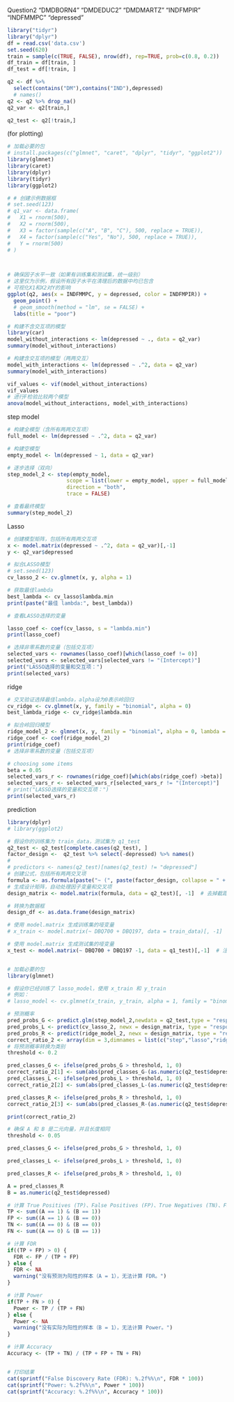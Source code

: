 
Question2  "DMDBORN4"  "DMDEDUC2"  "DMDMARTZ"  "INDFMPIR"  "INDFMMPC"  "depressed"
```r
library("tidyr")
library("dplyr")
df = read.csv('data.csv')
set.seed(620)
train = sample(c(TRUE, FALSE), nrow(df), rep=TRUE, prob=c(0.8, 0.2))
df_train = df[train, ]
df_test = df[!train, ]

q2 <- df %>%
  select(contains("DM"),contains("IND"),depressed)
  # names()
q2 <- q2 %>% drop_na()
q2_var <- q2[train,]

q2_test <- q2[!train,]
```

(for plotting)
```r
# 加载必要的包
# install.packages(c("glmnet", "caret", "dplyr", "tidyr", "ggplot2"))
library(glmnet)
library(caret)
library(dplyr)
library(tidyr)
library(ggplot2)

# # 创建示例数据框
# set.seed(123)
# q1_var <- data.frame(
#   X1 = rnorm(500),
#   X2 = rnorm(500),
#   X3 = factor(sample(c("A", "B", "C"), 500, replace = TRUE)),
#   X4 = factor(sample(c("Yes", "No"), 500, replace = TRUE)),
#   Y = rnorm(500)
# )



# 确保因子水平一致（如果有训练集和测试集，统一级别）
# 这里仅为示例，假设所有因子水平在清理后的数据中均已包含
# 可视化X1和X2对Y的影响
ggplot(q2, aes(x = INDFMMPC, y = depressed, color = INDFMPIR)) +
  geom_point() +
  # geom_smooth(method = "lm", se = FALSE) +
  labs(title = "poor")


```


```r
# 构建不含交互项的模型
library(car)
model_without_interactions <- lm(depressed ~ ., data = q2_var)
summary(model_without_interactions)

# 构建含交互项的模型（两两交互）
model_with_interactions <- lm(depressed ~ .^2, data = q2_var)
summary(model_with_interactions)

vif_values <- vif(model_without_interactions)
vif_values
# 进行F检验比较两个模型
anova(model_without_interactions, model_with_interactions)
```
step model

```r
# 构建全模型（含所有两两交互项）
full_model <- lm(depressed ~ .^2, data = q2_var)

# 构建空模型
empty_model <- lm(depressed ~ 1, data = q2_var)

# 逐步选择（双向）
step_model_2 <- step(empty_model, 
                   scope = list(lower = empty_model, upper = full_model), 
                   direction = "both", 
                   trace = FALSE)

# 查看最终模型
summary(step_model_2)

```

Lasso
```r
# 创建模型矩阵，包括所有两两交互项
x <- model.matrix(depressed ~ .^2, data = q2_var)[,-1]
y <- q2_var$depressed

# 拟合LASSO模型
# set.seed(123)
cv_lasso_2 <- cv.glmnet(x, y, alpha = 1)

# 获取最佳lambda
best_lambda <- cv_lasso$lambda.min
print(paste("最佳 lambda:", best_lambda))

# 查看LASSO选择的变量

lasso_coef <- coef(cv_lasso, s = "lambda.min")
print(lasso_coef)

# 选择非零系数的变量（包括交互项）
selected_vars <- rownames(lasso_coef)[which(lasso_coef != 0)]
selected_vars <- selected_vars[selected_vars != "(Intercept)"]
print("LASSO选择的变量和交互项：")
print(selected_vars)
```
ridge
```r
# 交叉验证选择最佳lambda，alpha设为0表示岭回归
cv_ridge <- cv.glmnet(x, y, family = "binomial", alpha = 0)
best_lambda_ridge <- cv_ridge$lambda.min

# 拟合岭回归模型
ridge_model_2 <- glmnet(x, y, family = "binomial", alpha = 0, lambda = best_lambda_ridge)
ridge_coef <- coef(ridge_model_2)
print(ridge_coef)
# 选择非零系数的变量（包括交互项）

# choosing some items
beta = 0.05
selected_vars_r <- rownames(ridge_coef)[which(abs(ridge_coef) >beta)]
selected_vars_r <- selected_vars_r[selected_vars_r != "(Intercept)"]
# print("LASSO选择的变量和交互项：")
print(selected_vars_r)
```
prediction
```r
library(dplyr)
# library(ggplot2)

# 假设你的训练集为 train_data，测试集为 q1_test
q2_test <- q2_test[complete.cases(q2_test), ]
factor_design <-  q2_test %>% select(-depressed) %>% names()
#   
# predictors <- names(q2_test)[names(q2_test) != "depressed"]
# 创建公式，包括所有两两交叉项
formula <- as.formula(paste("~ (", paste(factor_design, collapse = " + "), ")^2"))
# 生成设计矩阵，自动处理因子变量和交叉项
design_matrix <- model.matrix(formula, data = q2_test)[, -1]  # 去掉截距列

# 转换为数据框
design_df <- as.data.frame(design_matrix)

# 使用 model.matrix 生成训练集的哑变量
# x_train <- model.matrix(~ DBQ700 + DBQ197, data = train_data)[, -1]  # 去掉截距

# 使用 model.matrix 生成测试集的哑变量
x_test <- model.matrix(~ DBQ700 + DBQ197 -1, data = q1_test)[,-1]  # 注意：不需要包含响应变量


# 加载必要的包
library(glmnet)

# 假设你已经训练了 lasso_model，使用 x_train 和 y_train
# 例如：
# lasso_model <- cv.glmnet(x_train, y_train, alpha = 1, family = "binomial")

# 预测概率
pred_probs_G <- predict.glm(step_model_2,newdata = q2_test,type = "response")
pred_probs_L <- predict(cv_lasso_2, newx = design_matrix, type = "response")
pred_probs_R <- predict(ridge_model_2, newx = design_matrix, type = "response")
correct_ratio_2 <- array(dim = 3,dimnames = list(c("step","lasso","ridge")))
# 将预测概率转换为类别
threshold <- 0.2

pred_classes_G <- ifelse(pred_probs_G > threshold, 1, 0)
correct_ratio_2[1] <- sum(abs(pred_classes_G-(as.numeric(q2_test$depressed))))/length(pred_classes_G)
pred_classes_L <- ifelse(pred_probs_L > threshold, 1, 0)
correct_ratio_2[2] <- sum(abs(pred_classes_L-(as.numeric(q2_test$depressed))))/length(pred_classes_L)

pred_classes_R <- ifelse(pred_probs_R > threshold, 1, 0)
correct_ratio_2[3] <- sum(abs(pred_classes_R-(as.numeric(q2_test$depressed))))/length(pred_classes_R)

print(correct_ratio_2)

```
```r
# 确保 A 和 B 是二元向量，并且长度相同
threshold <- 0.05

pred_classes_G <- ifelse(pred_probs_G > threshold, 1, 0)

pred_classes_L <- ifelse(pred_probs_L > threshold, 1, 0)

pred_classes_R <- ifelse(pred_probs_R > threshold, 1, 0)

A = pred_classes_R
B = as.numeric(q2_test$depressed)

# 计算 True Positives (TP)、False Positives (FP)、True Negatives (TN)、False Negatives (FN)
TP <- sum((A == 1) & (B == 1))
FP <- sum((A == 1) & (B == 0))
TN <- sum((A == 0) & (B == 0))
FN <- sum((A == 0) & (B == 1))

# 计算 FDR
if((TP + FP) > 0) {
  FDR <- FP / (TP + FP)
} else {
  FDR <- NA
  warning("没有预测为阳性的样本（A = 1），无法计算 FDR。")
}

# 计算 Power
if(TP + FN > 0) {
  Power <- TP / (TP + FN)
} else {
  Power <- NA
  warning("没有实际为阳性的样本（B = 1），无法计算 Power。")
}

# 计算 Accuracy
Accuracy <- (TP + TN) / (TP + FP + TN + FN)


# 打印结果
cat(sprintf("False Discovery Rate (FDR): %.2f%%\n", FDR * 100))
cat(sprintf("Power: %.2f%%\n", Power * 100))
cat(sprintf("Accuracy: %.2f%%\n", Accuracy * 100))
```

